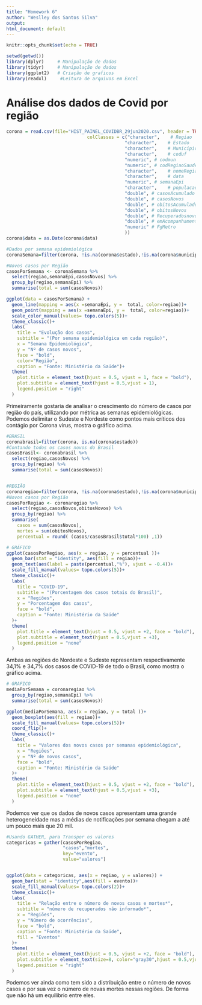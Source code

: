 ```yaml
---
title: "Homework 6"
author: "Weslley dos Santos Silva"
output:
html_document: default
---
```


```r
knitr::opts_chunk$set(echo = TRUE)
```

```r
setwd(getwd())
library(dplyr)     # Manipulação de dados 
library(tidyr)     # Manipulação de dados
library(ggplot2)   # Criação de graficos
library(readxl)     #Leitura de arquivos em Excel
```


# Análise dos dados de Covid por região
```r
corona = read.csv(file="HIST_PAINEL_COVIDBR_29jun2020.csv", header = TRUE,
                              colClasses = c("character",    # Regiao
                                            "character",    # Estado
                                            "character",    # Municipio
                                            "character",    # coduf
                                            "numeric", # codmun
                                            "numeric", # codRegiaoSaude
                                            "character",    # nomeRegiaoSaude
                                            "character",    # data
                                            "numeric", # semanaEpi
                                            "character",    # populacaoTCU2019
                                            "double", # casosAcumulado
                                            "double", # casosNovos
                                            "double", # obitosAcumulado
                                            "double", # obitosNovos
                                            "double", # Recuperadosnovos
                                            "double", # emAcompanhamentoNovos
                                            "numeric" # FgMetro
                                            ))
corona$data = as.Date(corona$data)
```

```r
#Dados por semana epidemiológica
coronaSemana=filter(corona, !is.na(corona$estado),!is.na(corona$municipio))

#Novos casos por Região
casosPorSemana <- coronaSemana %>%
  select(regiao,semanaEpi,casosNovos) %>%
  group_by(regiao,semanaEpi) %>%
  summarise(total = sum(casosNovos))

ggplot(data = casosPorSemana) + 
  geom_line(mapping = aes(x =semanaEpi, y =  total, color=regiao))+
  geom_point(mapping = aes(x =semanaEpi, y =  total, color=regiao))+
  scale_color_manual(values= topo.colors(5))+
  theme_classic()+
  labs(
    title = "Evolução dos casos",
    subtitle = "(Por semana epidemiológica em cada região)",
    x = "Semana Epidemiológica",
    y = "Nº de casos novos",
    face = "bold",
    color="Região",
    caption = "Fonte: Ministério da Saúde")+
  theme(
    plot.title = element_text(hjust = 0.5, vjust = 1, face = "bold"),
    plot.subtitle = element_text(hjust = 0.5,vjust = 1),
    legend.position = "right"
  )
```
  
  
Primeiramente gostaria de analisar o crescimento do número de casos por região do país, utilizando por métrica as semanas epidemiológicas. Podemos delimitar o Sudeste e Nordeste como pontos mais críticos dos contágio por Corona vírus, mostra o gráfico acima.   
  
```r
#BRASIL
coronabrasil=filter(corona, is.na(corona$estado))
#Contando todos os casos novos do Brasil
casosBrasil<- coronabrasil %>%
  select(regiao,casosNovos) %>%
  group_by(regiao) %>%
  summarise(total = sum(casosNovos))


#REGIÃO
coronaregiao=filter(corona, !is.na(corona$estado),!is.na(corona$municipio))
#Novos casos por Região
casosPorRegiao <- coronaregiao %>%
  select(regiao,casosNovos,obitosNovos) %>%
  group_by(regiao) %>%
  summarise(
    casos = sum(casosNovos),
    mortes = sum(obitosNovos),
    percentual = round( (casos/casosBrasil$total*100) ,1))

# GRÁFICO
ggplot(casosPorRegiao, aes(x = regiao, y = percentual ))+ 
  geom_bar(stat = "identity", aes(fill = regiao))+
  geom_text(aes(label = paste(percentual,"%"), vjust = -0.4))+
  scale_fill_manual(values= topo.colors(5))+
  theme_classic()+
  labs(
    title = "COVID-19",
    subtitle = "(Porcentagem dos casos totais do Brasil)",
    x = "Regiões",
    y = "Porcentagem dos casos",
    face = "bold",
    caption = "Fonte: Ministério da Saúde"
  )+
  theme(
    plot.title = element_text(hjust = 0.5, vjust = +2, face = "bold"),
    plot.subtitle = element_text(hjust = 0.5,vjust = +3),
    legend.position = "none"
  )
```
  
  
Ambas as regiões do Nordeste e Sudeste representam respectivamente 34,1% e 34,7% dos casos de COVID-19 de todo o Brasil, como mostra o gráfico acima.  

```r
# GRÁFICO
mediaPorSemana = coronaregiao %>%
  group_by(regiao,semanaEpi) %>%
  summarise(total = sum(casosNovos))

ggplot(mediaPorSemana, aes(x = regiao, y = total ))+ 
  geom_boxplot(aes(fill = regiao))+
  scale_fill_manual(values= topo.colors(5))+
  coord_flip()+
  theme_classic()+
  labs(
    title = "Valores dos novos casos por semanas epidemiológica",
    x = "Regiões",
    y = "Nº de novos casos",
    face = "bold",
    caption = "Fonte: Ministério da Saúde"
  )+
  theme(
    plot.title = element_text(hjust = 0.5, vjust = +2, face = "bold"),
    plot.subtitle = element_text(hjust = 0.5,vjust = +3),
    legend.position = "none"
  )
```

Podemos ver que os dados de novos casos apresentam uma grande heterogeneidade mas a médias de notificações por semana chegam a até um pouco mais que 20 mil.
  
```r
#Usando GATHER, para Transpor os valores
categoricas = gather(casosPorRegiao,
                     "casos","mortes",
                     key="evento",
                     value="valores")


ggplot(data = categoricas, aes(x = regiao, y = valores)) + 
  geom_bar(stat = "identity",aes(fill = evento))+
  scale_fill_manual(values= topo.colors(2))+
  theme_classic()+
  labs(
    title = "Relação entre o número de novos casos e mortes*",
    subtitle = "número de recuperados não informado*",
    x = "Regiões",
    y = "Número de ocorrências",
    face = "bold",
    caption = "Fonte: Ministério da Saúde",
    fill = "Eventos"
  )+
  theme(
    plot.title = element_text(hjust = 0.5, vjust = +2, face = "bold"),
    plot.subtitle = element_text(size=8, color="gray30",hjust = 0.5,vjust = +3),
    legend.position = "right"
  )
```
  
  
Podemos ver ainda como tem sido a distribuição entre o número de novos casos e por sua vez o número de novas mortes nessas regiões. De forma que não há um equilibrio entre eles.

